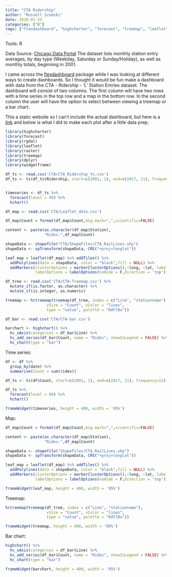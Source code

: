 ```yaml
---
title: "CTA Ridership"
author: "Russell Szumski"
date: 2018-01-25
categories: ["R"]
tags: ["flexdashboard", "highcharter", "forecast", "treemap", "leaflet"]
---
```


Tools: R

Data Source: [Chicago Data Portal](https://data.cityofchicago.org/Transportation/CTA-Ridership-L-Station-Entries-Monthly-Day-Type-A/t2rn-p8d7) The dataset lists monthly station entry averages, by day type (Weekday, Saturday or Sunday/Holiday), as well as monthly totals, beginning in 2001. 

I came across the [flexdashboard](http://rmarkdown.rstudio.com/flexdashboard/) package while I was looking at different ways to create dashboards. So I thought it would be fun make a dashboard with data from the CTA - Ridership - 'L' Station Entries dataset. The dashboard will consist of two columns. The first column will have two rows with a time series in the top row and a map in the bottom row. In the second column the user will have the option to select between viewing a treemap or a bar chart. 

This a static website so I can't include the actual dashboard, but here is a [link](https://rpubs.com/rszumski/352541) and below is what I did to make each plot after a little data prep.
```r
library(highcharter)
library(forecast)
library(rgdal)
library(leaflet)
library(raster)
library(treemap)
library(dplyr)
library(widgetframe)

df_ts <- read.csv('CTA/CTA_Ridership_ts.csv')
df_ts <- ts(df_ts$Ridership, start=c(2001, 1), end=c(2017, 11), frequency=12) 


timeseries <- df_ts %>%
  forecast(level = 90) %>%
  hchart()

df_map <- read.csv('CTA/Leaflet_data.csv')

df_map$Count = format(df_map$Count,big.mark=",",scientific=FALSE)

content <- paste(as.character(df_map$Station),
                 "Rides:",df_map$Count)

shapeData <- shapefile("CTA/ShapeFiles/CTA_RailLines.shp")
shapeData <- spTransform(shapeData, CRS("+proj=longlat"))

leaf_map = leaflet(df_map) %>% addTiles() %>%
  addPolylines(data = shapeData, color = "black",fill = NULL) %>%
  addMarkers(clusterOptions = markerClusterOptions(),~long, ~lat, label = content,
             labelOptions = labelOptions(noHide = F,direction = 'top'))

df_tree <- read.csv('CTA/CTA-Treemap.csv') %>%
  mutate_if(is.factor, as.character) %>%
  mutate_if(is.integer, as.numeric)

treemap <- hctreemap(treemap(df_tree, index = c("Line", "stationname"),
                  vSize = "Count", vColor = "lines",
                  type = "value", palette = "RdYlBu"))

df_bar <- read.csv('CTA/CTA-bar.csv')

barchart <- highchart() %>%
  hc_xAxis(categories = df_bar$Line) %>% 
  hc_add_series(df_bar$Count, name = "Rides", showInLegend = FALSE) %>%
  hc_chart(type = "bar")

```

Time series:

```r
df <- df %>%
  group_by(date) %>%
  summarise(Count = sum(rides))

df_ts <- ts(df$Count, start=c(2001, 1), end=c(2017, 11), frequency=12) 

df_ts %>%
  forecast(level = 90) %>%
  hchart()
```

```r
frameWidget(timeseries, height = 400, width = '95%')
```

Map: 

```r
df_map$Count = format(df_map$Count,big.mark=",",scientific=FALSE)

content <- paste(as.character(df_map$Station),
                 "Rides:",df_map$Count)

shapeData <- shapefile("ShapeFiles/CTA_RailLines.shp")
shapeData <- spTransform(shapeData, CRS("+proj=longlat"))

leaf_map = leaflet(df_map) %>% addTiles() %>%
  addPolylines(data = shapeData, color = "black",fill = NULL) %>%
  addMarkers(clusterOptions = markerClusterOptions(),~long, ~lat, label = content,
             labelOptions = labelOptions(noHide = F,direction = 'top'))

```


```r
frameWidget(leaf_map, height = 400, width = '95%')
```

Treemap:

```r
hctreemap(treemap(df_tree, index = c("Line", "stationname"),
                  vSize = "Count", vColor = "lines",
                  type = "value", palette = "RdYlBu"))
```

```r
frameWidget(treemap, height = 400, width = '95%')
```

Bar chart:

```r
highchart() %>%
  hc_xAxis(categories = df_bar$Line) %>% 
  hc_add_series(df_bar$Count, name = "Rides", showInLegend = FALSE) %>%
  hc_chart(type = "bar")
```

```r
frameWidget(barchart, height = 400, width = '95%')
```
